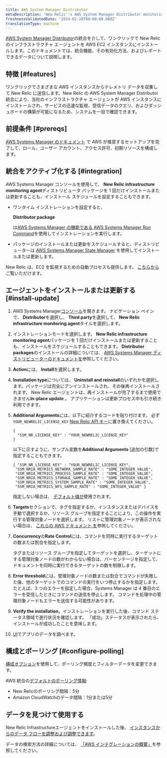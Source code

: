 ```yaml
---
title: AWS System Manager Distributor
metaDescription: 'New Relic''s AWS System Manager Distributor monitoring integration: what data it reports, and how to enable it.'
freshnessValidatedDate: '2024-02-28T00:00:00.000Z'
translationType: machine
---
```


[AWS System Manager Distributor](https://docs.aws.amazon.com/systems-manager/latest/userguide/distributor.html)の統合を介して、ワンクリックで New Relic のインフラストラクチャ エージェントを AWS EC2 インスタンスにインストールします。このドキュメントでは、統合機能、その有効化方法、およびレポートできるデータについて説明します。

## 特徴 [#features]

ワンクリックでさまざまな AWS インスタンスからテレメトリ データを収集して New Relic に送信します。New Relic の AWS System Manager Distributor 統合により、当社のインフラストラクチャ エージェントが AWS インスタンスにインストールされ、サービスの迅速な監視、受信データのクエリ、およびダッシュボードの構築が可能になるため、システムを一目で確認できます。

## 前提条件 [#prereqs]

[AWS Systems Manager のドキュメント](https://docs.aws.amazon.com/systems-manager/latest/userguide/systems-manager-setting-up.html) で AWS が推奨するセットアップを完了して、ロール、ユーザー アカウント、アクセス許可、初期リソースを構成します。

## 統合をアクティブ化する [#integration]

AWS Systems Manager コンソールを使用して、 <DoNotTranslate>**New Relic infrastructure monitoring agent**</DoNotTranslate>ディストリビュータ パッケージを 1 回だけインストールまたは更新することも、インストール スケジュールを設定することもできます。

* ワンタイム インストレーションを設定すると、

  <DoNotTranslate>**Distributor package**</DoNotTranslate>

  は[AWS Systems Manager の機能である AWS Systems Manager Run Command](https://docs.aws.amazon.com/systems-manager/latest/userguide/run-command.html)を使用してインストレーションを実行します。

* パッケージのインストールまたは更新をスケジュールすると、ディストリビューターは [AWS Systems Manager State Manager](https://docs.aws.amazon.com/systems-manager/latest/userguide/systems-manager-state.html) を使用してインストールまたは更新します。

New Relic は、EC2 を監視するための自動プロセスも提供します。 [こちらから](/whats-new/2023/08/whats-new-08-08-automatic-ec2-monitoring-through-nr-agent/)ご覧いただけます。

## エージェントをインストールまたは更新する [#install-update]

1. AWS Systems Manager[コンソール](https://console.aws.amazon.com/systems-manager)を開きます。 ナビゲーション ペインで、 <DoNotTranslate>**Distributor**</DoNotTranslate>を選択し、 <DoNotTranslate>**Third party**</DoNotTranslate>を選択して、 <DoNotTranslate>**New Relic infrastructure monitoring agent**</DoNotTranslate>タイルを選択します。

2. インストレーションモードを選択します。 <DoNotTranslate>**New Relic infrastructure monitoring agent**</DoNotTranslate>パッケージを 1 回だけインストールまたは更新することも、インストールをスケジュールすることもできます。 <DoNotTranslate>**Distributor packages**</DoNotTranslate>のインストールの詳細については、 [AWS Systems Manager ディストリビューターのドキュメントを](https://docs.aws.amazon.com/systems-manager/latest/userguide/distributor-working-with-packages-deploy.html)参照してください。

3. <DoNotTranslate>**Action**</DoNotTranslate>には、 <DoNotTranslate>**Install**</DoNotTranslate>を選択します。

4. <DoNotTranslate>**Installation type**</DoNotTranslate>については、 <DoNotTranslate>**Uninstall and reinstall**</DoNotTranslate>のいずれかを選択します。パッケージは完全にアンインストールされ、その後再インストールされます。 New Relic エージェントは、再インストールが完了するまで使用できません<DoNotTranslate>**In-place update**</DoNotTranslate> 。 アプリケーションは更新プロセス中も引き続き利用できます。

5. <DoNotTranslate>**Additional Arguments**</DoNotTranslate>には、以下に紹介するコードを貼り付けます。 必ず`YOUR_NEWRELIC_LICENSE_KEY` [New Relic API キー](/docs/apis/intro-apis/new-relic-api-keys)に置き換えてください。

   ```
   {
     "SSM_NR_LICENSE_KEY" : "YOUR_NEWRELIC_LICENSE_KEY"
   }
   ```

   以下に示すように、サンプル変数を**Additional Arguments** \[追加の引数]で指定することもできます。

   ```
   { "SSM_NR_LICENSE_KEY" : "YOUR_NEWRELIC_LICENSE_KEY",
    "SSM_NRIA_METRICS_NETWORK_SAMPLE_RATE" : "SOME_INTEGER_VALUE",
    "SSM_NRIA_METRICS_PROCESS_SAMPLE_RATE" : "SOME_INTEGER_VALUE",
    "SSM_NRIA_METRICS_STORAGE_SAMPLE_RATE" : "SOME_INTEGER_VALUE",
    "SSM_NRIA_METRICS_SYSTEM_SAMPLE_RATE" : "SOME_INTEGER_VALUE", 
    "SSM_NRIA_METRICS_NFS_SAMPLE_RATE" : "SOME_INTEGER_VALUE" }
   ```

   指定しない場合は、 [デフォルト値が](https://github.com/newrelic/infrastructure-agent/blob/master/assets/examples/infrastructure/newrelic-infra-template.yml.example)使用されます。

6. <DoNotTranslate>**Targets**</DoNotTranslate>セクションで、タグを指定するか、インスタンスまたはデバイスを手動で選択するか、リソース グループを指定することにより、この操作を実行する管理対象ノードを選択します。 リストに管理対象ノードが表示されない場合は、 [これらの AWS ドキュメント を](https://docs.aws.amazon.com/systems-manager/latest/userguide/troubleshooting-managed-instances.html)参照してください。

7. <DoNotTranslate>**Concurrency**</DoNotTranslate>の<DoNotTranslate>**Rate Control**</DoNotTranslate>には、コマンドを同時に実行するターゲットの数または割合を指定します。

   <Callout variant="tip">
     タグまたはリソース グループを指定してターゲットを選択し、ターゲットにする管理対象ノードの数がわからない場合は、パーセンテージを指定して、ドキュメントを同時に実行できるターゲットの数を制限します。
   </Callout>

8. <DoNotTranslate>**Error threshold**</DoNotTranslate>には、管理対象ノードの数または割合でコマンドが失敗した後、他のターゲットでのコマンドの実行をいつ停止するかを指定します。 たとえば、3 つのエラーを指定した場合、Systems Manager は 4 番目のエラーを受信したときにコマンドの送信を停止します。 コマンドを処理中の管理対象ノードもエラーを送信する可能性があります。

9. <DoNotTranslate>**Verify the installation**</DoNotTranslate>。インストレーションを実行した後、コマンド ステータス領域で進行状況を確認します。 「成功」ステータスが表示されたら、インストールが成功したことを意味します。

10. [UI](one.newrelic.com)でアプリのデータを調べます。

## 構成とポーリング [#configure-polling]

[構成オプション](/docs/integrations/new-relic-integrations/getting-started/configure-polling-frequency-data-collection-cloud-integrations)を使用して、ポーリング頻度とフィルターデータを変更できます。

AWS 統合の[デフォルトのポーリング情報](/docs/infrastructure/amazon-integrations/aws-integrations-list/aws-polling-intervals-infrastructure-integrations):

* New Relicのポーリング間隔：5分
* Amazon CloudWatchのデータ間隔：1分または5分

## データを見つけて使用する

New Relic Infrastructureエージェントをインストールした後、 [インスタンスからのデータ フローを調整および調整できます](/docs/infrastructure/infrastructure-monitoring/get-started/get-started-infrastructure-monitoring)。

データの検索方法の詳細については、 [「AWS インテグレーションの概要」](/docs/infrastructure/amazon-integrations/get-started/introduction-aws-integrations/#insights)を参照してください。